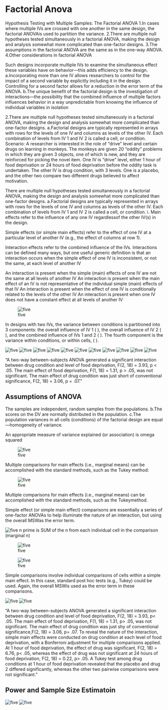# Factorial Anova

Hypothesis Testing with Multiple Samples: The Factorial ANOVA
1.In cases where multiple IVs are crossed with one another in the same design, the factorial ANOVAis used to partition the variance.
2.There are multiple null hypotheses tested simultaneously in a factorial ANOVA, making the design and analysis somewhat more complicated than one-factor designs.
3.The assumptions in the factorial ANOVA are the same as in the one-way ANOVA.
4.Other considerations in factorial ANOVA

Such designs incorporate multiple IVs to examine the simultaneous effect these variables have on behavior—this adds efficiency to the design.
a.Incorporating more than one IV allows researchers to control for the impact of a second variable by explicitly including it in the design. Controlling for a second factor allows for a reduction in the error term of the ANOVA.
b.The unique benefit of the factorial design is the investigation of interactions—the possibility that the combined influence of multiple factors influences behavior in a way unpredictable from knowing the influence of individual variables in isolation

2.There are multiple null hypotheses tested simultaneously in a factorial ANOVA, making the design and analysis somewhat more complicated than one-factor designs.
a.Factorial designs are typically represented in arrays with rows for the levels of one IV and columns as levels of the other IV. Each combination of levels from IV 1 and IV 2 is called a cell, or condition.
Scenario: A researcher is interested in the role of “drive” level and certain drugs on learning in monkeys. The monkeys are given 20 “oddity” problems in which they are given 3 objects, one of which is new, and they are reinforced for picking the novel item. One IV is “drive” level, either 1 hour of food deprivation or 24 hours of food deprivation before the oddity task is undertaken. The other IV is drug condition, with 3 levels. One is a placebo, and the other two compare two different drugs believed to affect motivation.

There are multiple null hypotheses tested simultaneously in a factorial ANOVA, making the design and analysis somewhat more complicated than one-factor designs.
a.Factorial designs are typically represented in arrays with rows for the levels of one IV and columns as levels of the other IV. Each combination of levels from IV 1 and IV 2 is called a cell, or condition.
i. Main effects refer to the influence of any one IV regardlessof the
other IV(s) in the design.

Simple effects (or simple main effects) refer to the effect of one IV
at a particular level of another IV (e.g., the effect of columns at
row 1).

Interaction effects refer to the combined influence of the IVs.
Interactions can be defined many ways, but one useful generic
definition is that an interaction occurs when the simple effect of
one IV is inconsistent, or not the same, at each level of another IV

An interaction is present when the simple (main) effects of one IV are not
the same at all levels of another IV
An interaction is present when the main effect of an IV is not representative
of the individual simple (main) effects of that IV
An interaction is present when the effect of one IV is conditionally related
to the levels of the other IV
An interaction is present when one IV does not have a constant effect at all
levels of another IV

![five](img/hicksfa5.png)

In designs with two IVs, the variance between conditions is
partitioned into 3 components: the overall influence of IV 1 ( ), the
overall influence of IV 2 ( ), and the combined influence of IVs 1
and 2 ( ). The fourth component is the variance within conditions,
or within cells, ( ).

![five](img/hicksfa6.png)
![five](img/hicksfa7.png)
![five](img/hicksfa8.png)
![five](img/hicksfa9.png)
![five](img/hicksfa10.png)
![five](img/hicksfa11.png)
![five](img/hicksfa12.png)
![five](img/hicksfa13.png)
![five](img/hicksfa14.png)
![five](img/hicksfa15.png)
![five](img/hicksfa16.png)

“A two-way between-subjects ANOVA generated a significant interaction
between drug condition and level of food deprivation, F(2, 18) = 3.93,
p < .05. The main effect of food deprivation, F(1, 18) = 1.31, p > .05, was
not significant. The main effect of drug condition was just short of
conventional significance, F(2, 18) = 3.06, p = .07.”

## Assumptions of ANOVA

The samples are independent, random samples from the populations.
b.The scores on the DV are normally distributed in the population.
c.The population variances in all cells (conditions) of the factorial design are equal—homogeneity of variance.

An appropriate measure of variance explained (or association) is
omega squared

![five](img/hicksfa17.png)

Multiple comparisons for main effects (i.e., marginal means) can be
accomplished with the standard methods, such as the Tukey method:

![five](img/hicksfa18.png)

Multiple comparisons for main effects (i.e., marginal means) can be accomplished with the standard methods, such as the Tukeymethod.

Simple effect (or simple main effect) comparisons are essentially a series of one-factor ANOVAs to help illuminate the nature of an interaction, but using the overall MSWas the error term.

![five](img/hicksfa19.png)
n prime is SUM of the n from each individual
cell in the comparison (marginal n)


![five](img/hicksfa20.png)

![five](img/hicksfa21.png)

Simple comparisons involve individual comparisons of cells within a simple main effect. In this case, standard post hoc tests (e.g., Tukey) could be used. Again, the overall MSWis used as the error term in these comparisons.

![five](img/hicksfa22.png)
![five](img/hicksfa23.png)


“A two-way between-subjects ANOVA generated a significant interaction
between drug condition and level of food deprivation, F(2, 18) = 3.93,
p< .05. The main effect of food deprivation, F(1, 18) = 1.31, p> .05, was
not significant. The main effect of drug condition was just shy of
conventional significance,F(2, 18) = 3.06, p= .07. To reveal the nature of
the interaction, simple main effects were conducted on drug condition at each
level of food deprivation, with a Bonferroni adjustment for multiple comparisons
applied. At 1 hour of food deprivation, the effect of drug was significant,
F(2, 18) = 6.76, p< .05, whereas the effect of drug was not significant at 24
hours of food deprivation, F(2, 18) = 0.22, p> .05. A Tukey test among drug
conditions at 1 hour of food deprivation revealed that the placebo and drug 2
differed significantly, whereas the other two pairwise comparisons were not
significant.”

## Power and Sample Size Estimatoin

![five](img/hicksfa24.png)
![five](img/hicksfa25.png)
